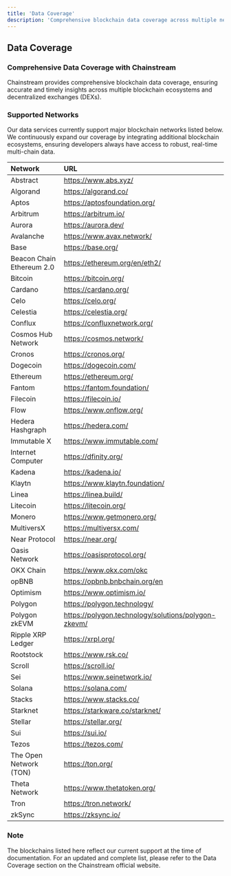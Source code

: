 ```yaml
---
title: 'Data Coverage'
description: 'Comprehensive blockchain data coverage across multiple networks'
---
```


##  Data Coverage

###  Comprehensive Data Coverage with Chainstream

Chainstream provides comprehensive blockchain data coverage, ensuring accurate and timely insights across multiple blockchain ecosystems and decentralized exchanges (DEXs).

###  Supported Networks

Our data services currently support major blockchain networks listed below. We continuously expand our coverage by integrating additional blockchain ecosystems, ensuring developers always have access to robust, real-time multi-chain data.

| Network | URL |
|:--------|:----|
| Abstract | https://www.abs.xyz/ |
| Algorand | https://algorand.co/ |
| Aptos | https://aptosfoundation.org/ |
| Arbitrum | https://arbitrum.io/ |
| Aurora | https://aurora.dev/ |
| Avalanche | https://www.avax.network/ |
| Base | https://base.org/ |
| Beacon Chain Ethereum 2.0 | https://ethereum.org/en/eth2/ |
| Bitcoin | https://bitcoin.org/ |
| Cardano | https://cardano.org/ |
| Celo | https://celo.org/ |
| Celestia | https://celestia.org/ |
| Conflux | https://confluxnetwork.org/ |
| Cosmos Hub Network | https://cosmos.network/ |
| Cronos | https://cronos.org/ |
| Dogecoin | https://dogecoin.com/ |
| Ethereum | https://ethereum.org/ |
| Fantom | https://fantom.foundation/ |
| Filecoin | https://filecoin.io/ |
| Flow | https://www.onflow.org/ |
| Hedera Hashgraph | https://hedera.com/ |
| Immutable X | https://www.immutable.com/ |
| Internet Computer | https://dfinity.org/ |
| Kadena | https://kadena.io/ |
| Klaytn | https://www.klaytn.foundation/ |
| Linea | https://linea.build/ |
| Litecoin | https://litecoin.org/ |
| Monero | https://www.getmonero.org/ |
| MultiversX | https://multiversx.com/ |
| Near Protocol | https://near.org/ |
| Oasis Network | https://oasisprotocol.org/ |
| OKX Chain | https://www.okx.com/okc |
| opBNB | https://opbnb.bnbchain.org/en |
| Optimism | https://www.optimism.io/ |
| Polygon | https://polygon.technology/ |
| Polygon zkEVM | https://polygon.technology/solutions/polygon-zkevm/ |
| Ripple XRP Ledger | https://xrpl.org/ |
| Rootstock | https://www.rsk.co/ |
| Scroll | https://scroll.io/ |
| Sei | https://www.seinetwork.io/ |
| Solana | https://solana.com/ |
| Stacks | https://www.stacks.co/ |
| Starknet | https://starkware.co/starknet/ |
| Stellar | https://stellar.org/ |
| Sui | https://sui.io/ |
| Tezos | https://tezos.com/ |
| The Open Network (TON) | https://ton.org/ |
| Theta Network | https://www.thetatoken.org/ |
| Tron | https://tron.network/ |
| zkSync | https://zksync.io/ |

### Note

<Note>
The blockchains listed here reflect our current support at the time of documentation. For an updated and complete list, please refer to the Data Coverage section on the Chainstream official website.
</Note>